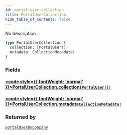 ```yaml
---
id: portal-user-collection
title: PortalUserCollection
hide_table_of_contents: false
---
```








No description

```graphql
type PortalUserCollection {
  collection: [PortalUser!]!
  metadata: CollectionMetadata!
}
```


### Fields

#### [<code style={{ fontWeight: 'normal' }}>PortalUserCollection.<b>collection</b></code>](#)<Bullet />[`[PortalUser!]!`](/api/graphql/documentation/objects/portal-user) <Badge class="secondary" text="non-null"/> <Badge class="secondary" text="object"/>
> 
> 

#### [<code style={{ fontWeight: 'normal' }}>PortalUserCollection.<b>metadata</b></code>](#)<Bullet />[`CollectionMetadata!`](/api/graphql/documentation/objects/collection-metadata) <Badge class="secondary" text="non-null"/> <Badge class="secondary" text="object"/>
> 
> 



### Returned by

[`portalUserByCompany`](/api/graphql/documentation/queries/portal-user-by-company)  <Badge class="secondary" text="query"/>



